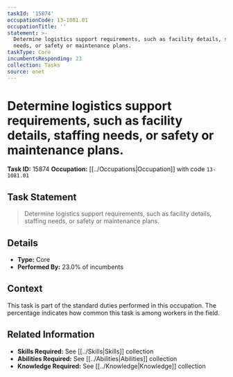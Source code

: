 ```yaml
---
taskId: '15874'
occupationCode: 13-1081.01
occupationTitle: ''
statement: >-
  Determine logistics support requirements, such as facility details, staffing
  needs, or safety or maintenance plans.
taskType: Core
incumbentsResponding: 23
collection: Tasks
source: onet
---
```

# Determine logistics support requirements, such as facility details, staffing needs, or safety or maintenance plans.

**Task ID:** 15874
**Occupation:** [[../Occupations|Occupation]] with code `13-1081.01`

## Task Statement

> Determine logistics support requirements, such as facility details, staffing needs, or safety or maintenance plans.

## Details

- **Type:** Core
- **Performed By:** 23.0% of incumbents

## Context

This task is part of the standard duties performed in this occupation. The percentage indicates how common this task is among workers in the field.

## Related Information

- **Skills Required:** See [[../Skills|Skills]] collection
- **Abilities Required:** See [[../Abilities|Abilities]] collection
- **Knowledge Required:** See [[../Knowledge|Knowledge]] collection
